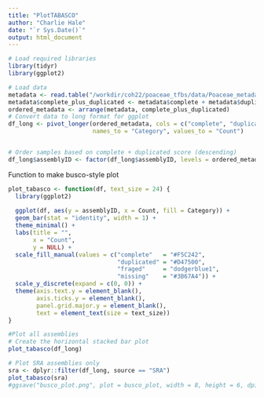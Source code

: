 ```yaml
---
title: "PlotTABASCO"
author: "Charlie Hale"
date: "`r Sys.Date()`"
output: html_document
---
```


```r
# Load required libraries
library(tidyr)
library(ggplot2)

# Load data
metadata <- read.table("/workdir/coh22/poaceae_tfbs/data/Poaceae_metadata_filtered_2025.04.16.tsv", sep = "\t", header = T)
metadata$complete_plus_duplicated <- metadata$complete + metadata$duplicated
ordered_metadata <- arrange(metadata, complete_plus_duplicated)
# Convert data to long format for ggplot
df_long <- pivot_longer(ordered_metadata, cols = c("complete", "duplicated", "fraged", "missing"),
                        names_to = "Category", values_to = "Count")


# Order samples based on complete + duplicated score (descending)
df_long$assemblyID <- factor(df_long$assemblyID, levels = ordered_metadata$assemblyID)
```
Function to make busco-style plot
``` r
plot_tabasco <- function(df, text_size = 24) {
  library(ggplot2)
  
  ggplot(df, aes(y = assemblyID, x = Count, fill = Category)) +
  geom_bar(stat = "identity", width = 1) +
  theme_minimal() +
  labs(title = "",
       x = "Count",
       y = NULL) +
  scale_fill_manual(values = c("complete"   = "#F5C242",
                               "duplicated" = "#D47500",
                               "fraged"     = "dodgerblue1",
                               "missing"    = "#3B67A4")) +
  scale_y_discrete(expand = c(0, 0)) +
  theme(axis.text.y = element_blank(),
        axis.ticks.y = element_blank(),
        panel.grid.major.y = element_blank(),
        text = element_text(size = text_size))
}
```

``` r
#Plot all assemblies
# Create the horizontal stacked bar plot
plot_tabasco(df_long)
```

``` r
# Plot SRA assemblies only
sra <- dplyr::filter(df_long, source == "SRA")
plot_tabasco(sra)
#ggsave("busco_plot.png", plot = busco_plot, width = 8, height = 6, dpi = 300)
```

